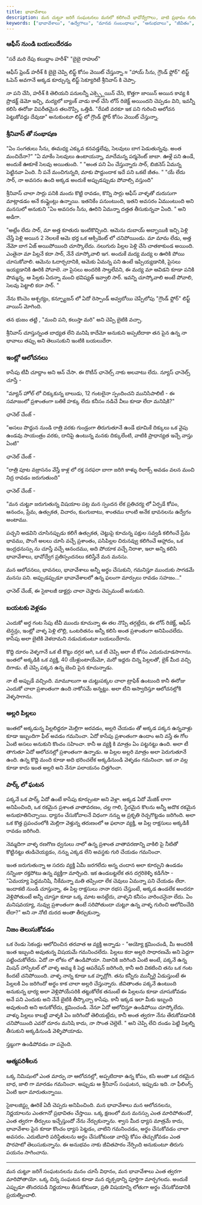 ```yaml
---
title: భావావేశాలు
description: మన చుట్టూ జరిగే సంఘటనలు మనలో కలిగించే భావోద్వేగాలు, వాటి ప్రభావం గురించిన కథ.
keywords: ["భావావేశాలు", "ఉద్వేగాలు", "మానవ సంబంధాలు", "అనుభవాలు", "జీవితం", "కథలు", "సామాజిక దృక్పథం", "మానసిక స్థితి"]
---
```


### ఆఫీస్ నుండి బయలుదేరడం

"సరే మరి రేపు కలుద్దాం హరీశ్"
"బైబై రాహుల్"

ఆఫీస్ ఫ్రెండ్ హరీశ్ కి బైబై చెప్పి లిఫ్ట్ కోసం వెయిట్ చేస్తున్నా.≈
"హాయ్ సీను, గ్రౌండ్ ఫ్లోర్" లిఫ్ట్ ఓపెన్ అవగానే అక్కడ కూర్చున్న లిఫ్ట్ సెక్యూరిటీ శ్రీనివాస్ కి చెప్పా.

నా పని చేసి, హరీశ్ కి తెలియని పనులన్నీ ఎక్స్ప్లెయిన్ చేసి, కొత్తగా జాయిన్ అయిన కావ్య కి ప్రొడక్ట్ డెమో ఇచ్చి, మద్యలో బ్యాంక్ వాడు కాల్ చేసి లోన్ రిజెక్ట్ అయిందని చెప్పడం విని, ఇవన్నీ కలిసి ఈరోజు విపరీతమైన తలనొప్పి, ఒత్తిడి.
"రేపటి వరకూ ఇక పని గురించి ఆలోచన పెట్టుకోవద్దు దేవుడా" అనుకుంటూ లిఫ్ట్ లో గ్రౌండ్ ఫ్లోర్ కోసం వెయిట్ చేస్తున్నా.

### శ్రీనివాస్ తో సంభాషణ

"ఏం సంగతులు సీను, ఈమధ్య ఎక్కువ కనవడ్తలేవు, సెలవులు బాగ పెడుతున్నవు. అంత మంచిదేనా?"
"ఏ మాకేం సెలవులు ఉంటాయన్నా, మాదేమన్న పర్మనెంట్ జాబా. ఊళ్లే పని ఉండే, అందుకే ఊకూకే సెలవు అయితుంది. "
"అంత పని ఏం చేస్తున్నారు సార్, బిజినెస్ ఏమన్న పెట్టినవా ఏంది. నీ పనే మంచిగున్నది, మాకు పొద్దుందాక ఇదే పని ఒకటే జీతం. "
"యే లేదు సార్, నా అవసరం ఉంది అక్కడ అందుకే అప్పుడప్పుడు పోవాల్సి వస్తుంది"

శ్రీనివాస్ చాలా సార్లు పనికి మందు కొట్టి రావడం, కొన్ని సార్లు ఆఫీస్ వాళ్ళతో దురుసుగా మాట్లాడడం అనే కంప్లైంట్లు ఉన్నాయి. ఇతనికేం పనుంటుంది, ఇతని అవసరం ఏముంటుంది అని మనసులో అనుకుని "ఏం అవసరం సీను, ఊరిని ఏమన్నా దత్తత తీసుకున్నవా ఏంది. " అని అడిగా.

"అట్లేం లేదు సార్, మా అత్త కూతురు ఇంటికొచ్చింది. ఆమెను దుబాయ్ అబ్బాయికి ఇచ్చి పెళ్లి చేస్తే పెళ్లి అయిన 2 నెలలకే ఆమె భర్త ఒక ఆక్సిడెంట్ లో చనిపోయిండు. మా మామ లేడు, అత్త నేమో బాగ ఏజ్ అయిపోయింది చూస్కొలేదు. నలుగురు పిల్లల పెళ్లి చేసి చాతకాకుండ అయింది.
ఎంతైనా మా పిల్లనే కదా సార్, నేనే చూస్కోవాలి ఇగ.
అందుకే మద్య మద్య ల ఊరికి పోయి చూసుకోవాలి. ఆమెను ఓదార్చదానికి, ఆమెకు ఏమన్న పని ఉంటే ఇప్పియ్యడానికి, పైసలు ఇయ్యడానికి ఊరికి పోవాలె. నా పైసలు అందరికి సాల్తలేవని, ఈ మద్య మా ఆవిడని కూడా పనికి పొమ్మన్న. ఆ పిల్లకు ఏదన్నా మంచి భవిష్యత్ ఇవ్వాలి సార్. ఇవన్ని చూస్కోవాలి అంటే పోవాలి, సెలవు పెట్టాలి కదా సార్. "

నేను కొంచెం ఆశ్చర్యం, కన్ఫ్యూజన్ లో ఏదో రెస్పాండ్ అవ్వబోయి చెప్పేలోపు "గ్రౌండ్ ఫ్లోర్" లిఫ్ట్ వాయిస్ మోగింది.

తన భుజం తట్టి , "మంచి పని, కలుస్తా మరి" అని చెప్పి బైటికి వచ్చా.

శ్రీనివాస్ చూస్తున్నంత బాధ్యత లేని మనిషి కాదేమో అనుకుని అప్పటిదాకా తన పైన ఉన్న నా భావాలు తప్పు అని తెలుసుకుని ఇంటికి బయలుదేరా.

### ఇంట్లో ఆలోచనలు

కాసేపు టీవీ చూద్దాం అని ఆన్ చేసా. ఈ రొటీన్ ఛానెల్స్ నాకు అలవాటు లేదు. న్యూస్ ఛానెల్స్ చూస్తే -

"మ్యాన్ హోల్ లో చిక్కుకున్న బాలుడు, 12 గంటలైనా స్పందించని మునిసిపాలిటీ - ఈ సమాజంలో ప్రశాంతంగా బతికే హక్కు లేదు కనీసం నడిచే వీలు కూడా లేదా మనిషికి?"

ఛానెల్ చేంజ్ -

"అసలు పొద్దున నుండి రాత్రి వరకు గుండ్రంగా తిరుగుతూనే ఉండే భూమికే దిక్కులు ఒక వైపు ఉండవు సాయంత్రం వరకు, దానిపై ఉంటున్న మనకు దిక్కులేంటి, వాటికి ప్రాధాన్యత ఇచ్చే వాస్తు ఏంటి"

ఛానెల్ చేంజ్ -

"రాత్రి పూట వజ్రాసనం వేస్తే కాళ్ల లో రక్త సరఫరా బాగా జరిగి కాళ్ళు రిలాక్స్ అవడం వలన మంచి నిద్ర రావడం జరుగుతుంది"

ఛానెల్ చేంజ్ -

"మన చుట్టూ జరుగుతున్న విషయాల పట్ల మన స్పందన లేక ప్రతిచర్య లో ఏర్పడే కోపం, ఆనందం, ప్రేమ, ఉత్సుకత, విచారం, కుంగుబాటు, శాంతము లాంటి అనేక భావనలను ఉద్వేగం అంటాము.

పచ్చని అడవిని చూసినప్పుడు కలిగే ఉత్సుకత,
చెట్టుపై కూచున్న పక్షుల సవ్వడి కలిగించే ప్రేమ భావము,
పొంగే అలలు చూసి వచ్చే ప్రశాంతం,
పసిపిల్లల చిరునవ్వు కలిగించే ఆహ్లాదం,
ఒక ఇంద్రధనుస్సు ను చూస్తే వచ్చే ఆనందము, అది పోయాక వచ్చే నిరాశా,
ఇలా అన్ని కలిసి భావావేశాలు, భావోద్వేగ ప్రతిస్పందనలు కలిస్తేనే మన మనసు.

మన ఆలోచనలు, భావనలు, భావావేశాలు అన్నీ అర్థం చేసుకుని, గమనిస్తూ ముందుకు సాగడమే మనసు పని. అప్పుడప్పుడూ భావావేశాలలో ఉన్న ఫలంగా మార్పులు రావడం సహజం..."

ఛానెల్ చేంజ్,
ఈ సైకాలజీ డాక్టర్లు చాలా చెప్తారు చెప్పమంటే అనుకుని.

### బయటకు వెళ్లడం

ఎందుకో అర్ధ గంట సేపు టీవీ ముందు కూచున్నా ఈ తల నొప్పి తగ్గట్లేదు, ఈ లోన్ రిజెక్ట్, ఆఫీస్ టెన్షన్లు, ఇంట్లో వాళ్ళ పెళ్లి లొల్లి, ఒంటరితనం అన్నీ కలిసి అంత ప్రశాంతంగా అనిపించలేదు. కాసేపు అలా బైటికి వెళదామని నడుచుకుంటూ బయలుదేరాను.

కొద్ది దూరం వెళ్ళగానే ఒక టీ కొట్టు దగ్గర ఆగి, ఒక టీ చెప్పి అలా టీ కోసం ఎదురుచూడసాగాను. ఇంతలో అక్కడికి ఒక వ్యక్తి, 40 యేళ్లుంటాయేమో, మరో ఇద్దరు చిన్న పిల్లలతో, బైక్ మీద వచ్చి దిగాడు. టీ చెప్పి పక్కన ఉన్న బెంచి పైన కూచున్నాడు.

నా టీ అప్పుడే వచ్చింది. మామూలుగా ఆ చుట్టుపక్కల చాలా ట్రాఫిక్ ఉంటుంది కానీ ఈరోజు ఎందుకో చాలా ప్రశాంతంగా ఉంది నాకోసమే అన్నట్టు. అలా టీని ఆస్వాదిస్తూ ఆలోచనల్లోకి వెళ్ళసాగాను.

### అల్లరి పిల్లలు

ఇంతలో అక్కడున్న పిల్లలిద్దరూ మెల్లిగా అరవడం, అల్లరి చేయడం తో అక్కడ పక్కన ఉన్నవాళ్లు కూడా ఇబ్బందిగా ఫీల్ అవడం గమనించా. ఏదో కాసేపు ప్రశాంతంగా ఉందాం అని వస్తే ఈ గోల ఏంటి అసలు అనుకుని కొంచం సహించా. కానీ ఆ వ్యక్తి కి మాత్రం ఏం పట్టనట్టు ఉంది. అలా టీ తాగుతూ ఏదో ఆలోచనల్లో ప్రశాంతంగా ఉన్నాడు. ఆ పిల్లల అల్లరి మాత్రం అలా పెరుగుతూనే ఉంది. ఉన్న కొద్ది మంది కూడా అది భరించలేక అక్కడినుండి వెళ్ళడం గమనించా. ఇక నా వల్ల కూడా కాదు ఇంత అల్లరి అని నేనూ పలాయనం చిత్తగించా.

### పార్క్ లో ఘటన

పక్కనే ఒక పార్క్ ఏదో ఉంటే కాసేపు కూర్చుంటా అని వెళ్లా. అక్కడ ఏదో మేజిక్ లాగా అనిపించింది, ఒక రకమైన ప్రశాంత వాతావరణం, చల్ల గాలి, స్థిరమైన కొలను అన్నీ అదొక రకమైన అనుభూతినిచ్చాయి.
ధ్యానం చేసుకోవాలనే విధంగా నన్ను ఆ ప్రకృతి రెచ్చగొట్టడం జరిగింది. అలా ఒక కొత్త ప్రపంచంలోకి మెల్లిగా వెళ్తున్న తరుణంలో ఆ ఫలానా వ్యక్తి, ఆ పిల్ల రాక్షసులు అక్కడికీ రావడం జరిగింది.

నెమ్మదిగా వాళ్ళ రణగొణ ధ్వనులు నాలో ఉన్న ప్రశాంత వాతావరణాన్ని వాకిలి పై నీటితో కొట్టినట్టు తుడిచెయ్యడం, నన్ను ఎక్కడ లేని అవస్థకు గురి చేయడం గమనించా.

ఇంత జరుగుతున్నా ఆ సదరు వ్యక్తి ఏమీ జరగలేదు అన్న చందాన అలా కూర్చుని ఉండడం నన్నింకా రక్తపోటు ఉన్న వ్యక్తిగా మార్చింది. ఇక ఉండబట్టలేక తన దగ్గరికెళ్ళి కడిగేసా - "ఏమయ్యా పెద్దమనిషి, నీకేమన్నా మతి తప్పిందా లేక చెవులు ఏమన్నా పని చేయడం లేదా. ఇందాకటి నుండి చూస్తున్నా, ఈ పిల్ల రాక్షసులు నానా రభస చేస్తుంటే, అక్కడ ఉండలేక అందరూ వెళ్లిపోతుంటే అన్నీ చూస్తూ కూడా ఒక్క మాట అనట్లేదు, వాళ్ళని కనీసం వారించనైనా లేదు. ఏం మనిషవయ్యా, నువ్వు ప్రశాంతంగా ఉంటే సరిపోతుందా చుట్టూ ఉన్న వాళ్ళ గురించి ఆలోచించేది లేదా?"
అని నా నోటి దురద అంతా తీర్చుకున్నా.

### నిజం తెలుసుకోవడం

ఒక రెండు సెకండ్లు ఆలోచించిన తరవాత ఆ వ్యక్తి అన్నాడు - "అయ్యో క్షమించండి, మీ అందరికీ ఇంత ఇబ్బంది అవుతున్న విషయమే గమనించలేదు. పిల్లలు కదా అల్లరి సాధారణమే అని పెద్దగా పట్టించుకోలేదు. ఏదో నా లోకం లో ఉండిపోయా. నిజానికి జరిగింది ఏంటి అంటే, పక్కనే ఉన్న మిషన్ హాస్పిటల్ లో వాళ్ళ అమ్మ కి పెద్ద ఆపరేషన్ జరిగింది, కానీ అది వికటించి తను ఒక గంట కిందటే చనిపోయింది. వాళ్ళ నాన్న కూడా ఒక హృద్రోగి. తను కన్నీరు మున్నీరై ఏడుస్తుంటే ఈ పిల్లలకి ఏం జరిగిందో అర్థం కాక చాలా అల్లరి చేస్తున్నారు. జీవితాంతం పక్కనే ఉంటుంది అనుకున్న భార్య అలా వెళ్లిపోయేసరికి తట్టుకోలేక తనుంటే ఈ పిల్లలను కూడా చూసుకోవడం అనే పని ఎందుకు అని నేనే బైటికి తీస్కొచ్చా కాసేపు. కానీ ఇక్కడ ఇలా మీకు ఇబ్బంది అవుతుంది అని అనుకోలేదు, క్షమించండి. నేనూ ఏదో ఆలోచిస్తూ ఉండిపోయి చూస్కోలేదు. వాళ్ళు పిల్లలు కాబట్టి వాళ్ళకి ఏం జరిగిందో తెలియట్లేదు, కానీ అంత త్వరగా నేను తేరుకోవడానికి చనిపోయింది ఎవరో దూరం మనిషి కాదు, నా సొంత చెల్లెలే. "
అని చెప్పి లేచి దండం పెట్టి పిల్లల్ని తీసుకుని అక్కడినుండి వెళ్ళిపోయాడు.

స్తబ్దుగా ఉండిపోవడం నా పనైంది.

### ఆత్మపరిశీలన

ఒక్క నిమిషంలో ఎంత మార్పు నా ఆలోచనల్లో, అప్పటిదాకా ఉన్న కోపం, కసి అంతా ఒక రకమైన బాధ, జాలి గా మారడం గమనించా. అప్పుడు ఆ శ్రీనివాస్ సంఘటన, ఇప్పుడు ఇది. నా ఫీలింగ్స్ ఏంటి ఇలా మారుతున్నాయి.

సైకాలజిస్ట్లు ఊరికే ఏదీ చెప్పరు అనిపించింది. మన భావావేశాలు మన ఆలోచనలను, నిర్ణయాలను ఎంతగానో ప్రభావితం చేస్తాయి. ఒక్క క్షణంలో మన మనస్సు ఎంత మారిపోతుందో, ఎంత త్వరగా తీర్పులు ఇచ్చేస్తుందో నేను నేర్చుకున్నాను. శ్వాస మీద ధ్యాస మాత్రమే కాదు, భావావేశాల పైన కూడా కొంచం ధ్యాస పెట్టడం, వాటిని గమనించడం, అర్థం చేసుకోవడం చాలా అవసరం. ఎదుటివారి పరిస్థితులను అర్థం చేసుకోకుండా వారిపై కోపం తెచ్చుకోవడం ఎంత పొరపాటో తెలుసుకున్నాను. ఈ అనుభవం నాకు జీవితపాఠం నేర్పింది అనుకుంటూ తిరుగు పయనం సాగించాను. 

---

మన చుట్టూ జరిగే సంఘటనలను మనం చూసే విధానం, మన భావావేశాలు ఎంత త్వరగా మారిపోతాయో. ఒక్క చిన్న సంఘటన కూడా మన దృక్పథాన్ని పూర్తిగా మార్చగలదు. అందుకే ఎప్పుడూ తొందరపడి నిర్ణయాలు తీసుకోకుండా, ప్రతి విషయాన్ని లోతుగా అర్థం చేసుకోవడానికి ప్రయత్నించాలి.

